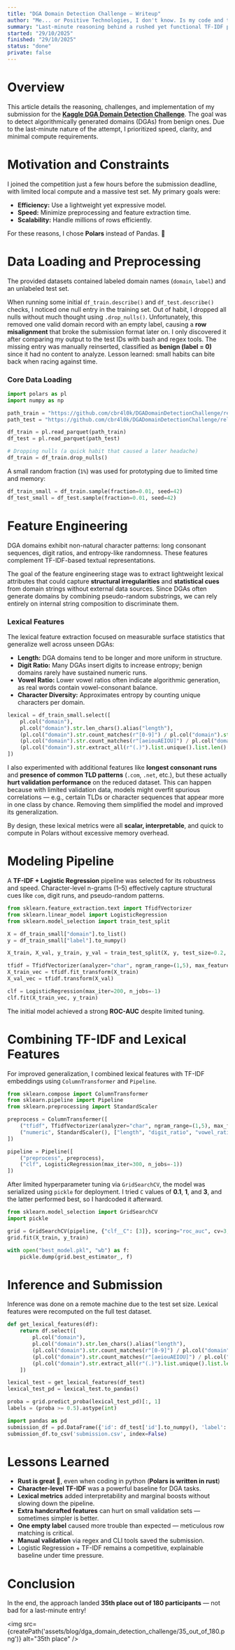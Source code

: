 ```yaml
---
title: "DGA Domain Detection Challenge — Writeup"
author: "Me... or Positive Technologies, I don't know. Is my code and their challenge."
summary: "Last-minute reasoning behind a rushed yet functional TF-IDF pipeline — powered by hope and caffeine."
started: "29/10/2025"
finished: "29/10/2025"
status: "done"
private: false
---
```




# Overview

This article details the reasoning, challenges, and implementation of my submission for the [**Kaggle DGA Domain Detection Challenge**](https://www.kaggle.com/competitions/dga-domain-detection-challenge). The goal was to detect algorithmically generated domains (DGAs) from benign ones. Due to the last-minute nature of the attempt, I prioritized speed, clarity, and minimal compute requirements.


# Motivation and Constraints

I joined the competition just a few hours before the submission deadline, with limited local compute and a massive test set. My primary goals were:

* **Efficiency:** Use a lightweight yet expressive model.
* **Speed:** Minimize preprocessing and feature extraction time.
* **Scalability:** Handle millions of rows efficiently.

For these reasons, I chose **Polars** instead of Pandas. 🦀


# Data Loading and Preprocessing

The provided datasets contained labeled domain names (`domain`, `label`) and an unlabeled test set.

When running some initial `df_train.describe()` and `df_test.describe()` checks, I noticed one null entry in the training set. Out of habit, I dropped all nulls without much thought using `.drop_nulls()`. Unfortunately, this removed one valid domain record with an empty label, causing a **row misalignment** that broke the submission format later on. I only discovered it after comparing my output to the test IDs with bash and regex tools. The missing entry was manually reinserted, classified as **benign (label = 0)** since it had no content to analyze. Lesson learned: small habits can bite back when racing against time.

### Core Data Loading

```python
import polars as pl
import numpy as np

path_train = "https://github.com/cbr4l0k/DGADomainDetectionChallenge/releases/download/mango/train.parquet"
path_test = "https://github.com/cbr4l0k/DGADomainDetectionChallenge/releases/download/mango/test.parquet"

df_train = pl.read_parquet(path_train)
df_test = pl.read_parquet(path_test)

# Dropping nulls (a quick habit that caused a later headache)
df_train = df_train.drop_nulls()
```

A small random fraction (`1%`) was used for prototyping due to limited time and memory:

```python
df_train_small = df_train.sample(fraction=0.01, seed=42)
df_test_small = df_test.sample(fraction=0.01, seed=42)
```


# Feature Engineering

DGA domains exhibit non-natural character patterns: long consonant sequences, digit ratios, and entropy-like randomness. These features complement TF-IDF-based textual representations.

The goal of the feature engineering stage was to extract lightweight lexical attributes that could capture **structural irregularities** and **statistical cues** from domain strings without external data sources. Since DGAs often generate domains by combining pseudo-random substrings, we can rely entirely on internal string composition to discriminate them.

### Lexical Features

The lexical feature extraction focused on measurable surface statistics that generalize well across unseen DGAs:

* **Length:** DGA domains tend to be longer and more uniform in structure.
* **Digit Ratio:** Many DGAs insert digits to increase entropy; benign domains rarely have sustained numeric runs.
* **Vowel Ratio:** Lower vowel ratios often indicate algorithmic generation, as real words contain vowel-consonant balance.
* **Character Diversity:** Approximates entropy by counting unique characters per domain.

```python
lexical = df_train_small.select([
    pl.col("domain"),
    pl.col("domain").str.len_chars().alias("length"),
    (pl.col("domain").str.count_matches(r"[0-9]") / pl.col("domain").str.len_chars()).alias("digit_ratio"),
    (pl.col("domain").str.count_matches(r"[aeiouAEIOU]") / pl.col("domain").str.len_chars()).alias("vowel_ratio"),
    (pl.col("domain").str.extract_all(r"(.)").list.unique().list.len() / pl.col("domain").str.len_chars()).alias("char_diversity"),
])
```

I also experimented with additional features like **longest consonant runs** and **presence of common TLD patterns** (`.com`, `.net`, etc.), but these actually **hurt validation performance** on the reduced dataset. This can happen because with limited validation data, models might overfit spurious correlations — e.g., certain TLDs or character sequences that appear more in one class by chance. Removing them simplified the model and improved its generalization.

By design, these lexical metrics were all **scalar, interpretable**, and quick to compute in Polars without excessive memory overhead.


# Modeling Pipeline

A **TF-IDF + Logistic Regression** pipeline was selected for its robustness and speed. Character-level n-grams (1–5) effectively capture structural cues like `com`, digit runs, and pseudo-random patterns.

```python
from sklearn.feature_extraction.text import TfidfVectorizer
from sklearn.linear_model import LogisticRegression
from sklearn.model_selection import train_test_split

X = df_train_small["domain"].to_list()
y = df_train_small["label"].to_numpy()

X_train, X_val, y_train, y_val = train_test_split(X, y, test_size=0.2, stratify=y, random_state=42)

tfidf = TfidfVectorizer(analyzer="char", ngram_range=(1,5), max_features=200000)
X_train_vec = tfidf.fit_transform(X_train)
X_val_vec = tfidf.transform(X_val)

clf = LogisticRegression(max_iter=200, n_jobs=-1)
clf.fit(X_train_vec, y_train)
```

The initial model achieved a strong **ROC-AUC** despite limited tuning.


# Combining TF-IDF and Lexical Features

For improved generalization, I combined lexical features with TF-IDF embeddings using `ColumnTransformer` and `Pipeline`.

```python
from sklearn.compose import ColumnTransformer
from sklearn.pipeline import Pipeline
from sklearn.preprocessing import StandardScaler

preprocess = ColumnTransformer([
    ("tfidf", TfidfVectorizer(analyzer="char", ngram_range=(1,5), max_features=200000), "domain"),
    ("numeric", StandardScaler(), ["length", "digit_ratio", "vowel_ratio", "char_diversity"])
])

pipeline = Pipeline([
    ("preprocess", preprocess),
    ("clf", LogisticRegression(max_iter=300, n_jobs=-1))
])
```

After limited hyperparameter tuning via `GridSearchCV`, the model was serialized using `pickle` for deployment. I tried `C` values of **0.1**, **1**, and **3**, and the latter performed best, so I hardcoded it afterward.

```python
from sklearn.model_selection import GridSearchCV
import pickle

grid = GridSearchCV(pipeline, {"clf__C": [3]}, scoring="roc_auc", cv=3, n_jobs=-1)
grid.fit(X_train, y_train)

with open("best_model.pkl", "wb") as f:
    pickle.dump(grid.best_estimator_, f)
```


# Inference and Submission

Inference was done on a remote machine due to the test set size. Lexical features were recomputed on the full test dataset.

```python
def get_lexical_features(df):
    return df.select([
        pl.col("domain"),
        pl.col("domain").str.len_chars().alias("length"),
        (pl.col("domain").str.count_matches(r"[0-9]") / pl.col("domain").str.len_chars()).alias("digit_ratio"),
        (pl.col("domain").str.count_matches(r"[aeiouAEIOU]") / pl.col("domain").str.len_chars()).alias("vowel_ratio"),
        (pl.col("domain").str.extract_all(r"(.)").list.unique().list.len() / pl.col("domain").str.len_chars()).alias("char_diversity"),
    ])

lexical_test = get_lexical_features(df_test)
lexical_test_pd = lexical_test.to_pandas()

proba = grid.predict_proba(lexical_test_pd)[:, 1]
labels = (proba >= 0.5).astype(int)

import pandas as pd
submission_df = pd.DataFrame({'id': df_test['id'].to_numpy(), 'label': labels})
submission_df.to_csv('submission.csv', index=False)
```


# Lessons Learned

* **Rust is great 🦀**, even when coding in python (**Polars is written in rust**)
* **Character-level TF-IDF** was a powerful baseline for DGA tasks.
* **Lexical metrics** added interpretability and marginal boosts without slowing down the pipeline.
* **Extra handcrafted features** can hurt on small validation sets — sometimes simpler is better.
* **One empty label** caused more trouble than expected — meticulous row matching is critical.
* **Manual validation** via regex and CLI tools saved the submission.
* Logistic Regression + TF-IDF remains a competitive, explainable baseline under time pressure.

# Conclusion

In the end, the approach landed **35th place out of 180 participants** — not bad for a last-minute entry!


<img src={createPath('assets/blog/dga_domain_detection_challenge/35_out_of_180.png')} alt="35th place" />
